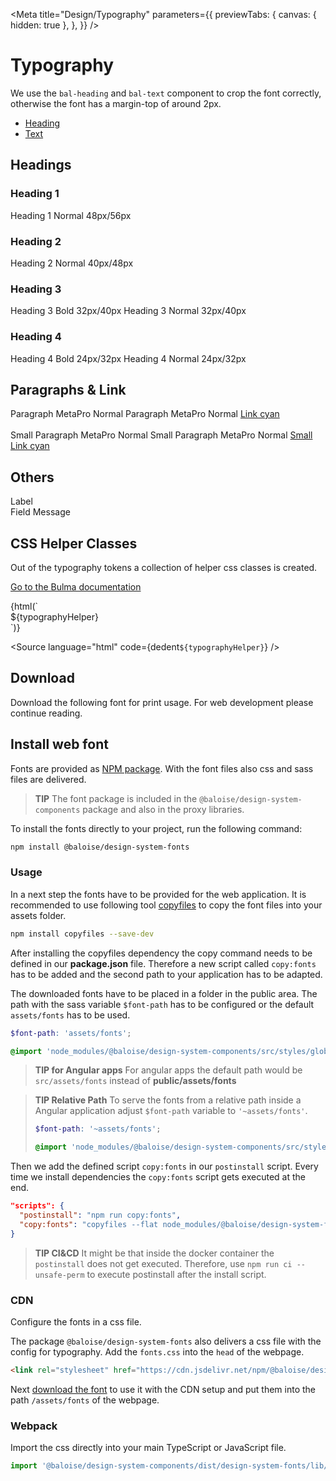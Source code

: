 
<Meta
  title="Design/Typography"
  parameters={{
    previewTabs: {
      canvas: { hidden: true },
    },
  }}
/>

# Typography

We use the `bal-heading` and `bal-text` component to crop the font correctly, otherwise the font has a margin-top of around 2px.

- [Heading](?path=/docs/Components-heading--basic)
- [Text](?path=/docs/Components-text--basic)


## Headings

### Heading 1

<Canvas withSource="none">
  <bal-doc-app>
    <bal-heading level="h1" space="none">
      Heading 1 Normal 48px/56px
    </bal-heading>
  </bal-doc-app>
</Canvas>

### Heading 2

<Canvas withSource="none">
  <bal-doc-app>
    <bal-heading level="h2" space="none">
      Heading 2 Normal 40px/48px
    </bal-heading>
  </bal-doc-app>
</Canvas>

### Heading 3

<Canvas withSource="none">
  <bal-doc-app>
    <bal-heading level="h3" space="none">
      Heading 3 Bold 32px/40px
    </bal-heading>
    <bal-heading level="h3" space="none" subtitle>
      Heading 3 Normal 32px/40px
    </bal-heading>
  </bal-doc-app>
</Canvas>

### Heading 4

<Canvas withSource="none">
  <bal-doc-app>
    <bal-heading level="h4" space="none">
      Heading 4 Bold 24px/32px
    </bal-heading>
    <bal-heading level="h4" space="none" subtitle>
      Heading 4 Normal 24px/32px
    </bal-heading>
  </bal-doc-app>
</Canvas>

## Paragraphs & Link

<Canvas withSource="none">
  <bal-doc-app>
    <bal-text bold>Paragraph MetaPro Normal</bal-text>
    <bal-text>Paragraph MetaPro Normal</bal-text>
    <a className="is-link" href="">
      <bal-text>Link cyan</bal-text>
    </a>
    <br />
    <br />
    <bal-text small bold>
      Small Paragraph MetaPro Normal
    </bal-text>
    <bal-text small>Small Paragraph MetaPro Normal</bal-text>
    <a className="is-link" href="">
      <bal-text small>Small Link cyan</bal-text>
    </a>
  </bal-doc-app>
</Canvas>

## Others

<Canvas withSource="none">
  <bal-doc-app>
    <label className="label">Label</label>
    <br />
    <span className="is-small has-text-hint">Field Message</span>
  </bal-doc-app>
</Canvas>

## CSS Helper Classes

Out of the typography tokens a collection of helper css classes is created.

[Go to the Bulma documentation](https://bulma.io/documentation/helpers/typography-helpers/)

<Canvas withSource="none">
  <bal-doc-app>{html(`<div>${typographyHelper}</div>`)}</bal-doc-app>
</Canvas>

<Source
  language="html"
  code={dedent`
     ${typographyHelper}
  `}
/>

## Download

Download the following font for print usage. For web development please continue reading.

<bal-doc-app>
  <bal-doc-download
    subject="fonts.zip"
    subtitle="Our typography files"
    link="/assets/download/fonts.zip"
  ></bal-doc-download>
</bal-doc-app>

## Install web font

Fonts are provided as [NPM package](https://www.npmjs.com/package/@baloise/design-system-fonts). With the font files also css and sass files are delivered.

> **TIP**
> The font package is included in the `@baloise/design-system-components` package and also in the proxy libraries.

To install the fonts directly to your project, run the following command:

```bash
npm install @baloise/design-system-fonts
```

### Usage

In a next step the fonts have to be provided for the web application. It is recommended to use following tool [copyfiles](https://www.npmjs.com/package/copyfiles) to copy the font files into your assets folder.

```bash
npm install copyfiles --save-dev
```

After installing the copyfiles dependency the copy command needs to be defined in our **package.json** file. Therefore a new script called `copy:fonts` has to be added and the second path to your application has to be adapted.

The downloaded fonts have to be placed in a folder in the public area. The path with the sass variable `$font-path` has to be configured or the default `assets/fonts` has to be used.

```scss
$font-path: 'assets/fonts';

@import 'node_modules/@baloise/design-system-components/src/styles/global.scss';
```

> **TIP for Angular apps**
> For angular apps the default path would be `src/assets/fonts` instead of **public/assets/fonts**

> **TIP Relative Path**
> To serve the fonts from a relative path inside a Angular application adjust `$font-path` variable to `'~assets/fonts'`.
>
> ```scss
> $font-path: '~assets/fonts';
>
> @import 'node_modules/@baloise/design-system-components/src/styles/global.scss';
> ```

Then we add the defined script `copy:fonts` in our `postinstall` script. Every time we install dependencies the `copy:fonts` script gets executed at the end.

```json
"scripts": {
  "postinstall": "npm run copy:fonts",
  "copy:fonts": "copyfiles --flat node_modules/@baloise/design-system-fonts/lib/* public/assets/fonts"
}
```

> **TIP CI&CD**
> It might be that inside the docker container the `postinstall` does not get executed. Therefore, use `npm run ci --unsafe-perm` to execute postinstall after the install script.

### CDN

Configure the fonts in a css file.

The package `@baloise/design-system-fonts` also delivers a css file with the config for typography. Add the `fonts.css` into the `head` of the webpage.

```html
<link rel="stylesheet" href="https://cdn.jsdelivr.net/npm/@baloise/design-system-fonts/lib/fonts.css" />
```

Next [download the font](/design/typography.html#download) to use it with the CDN setup and put them into the path `/assets/fonts` of the webpage.

### Webpack

Import the css directly into your main TypeScript or JavaScript file.

```typescript
import '@baloise/design-system-components/dist/design-system-fonts/lib/fonts.css'
```
